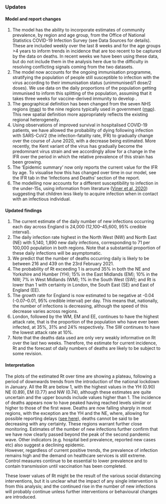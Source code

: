 ### Updates

#### Model and report changes

1. The model has the ability to incorporate estimates of community prevalence, by region and age group, from the Office of National Statistics COVID-19 Infection Survey (see Data Sources for details). These are included weekly over the last 8 weeks and for the age groups >4 years to inform trends in incidence that are too recent to be captured by the data on deaths. In recent weeks we have been using these data, but do not include them in the analysis here due to the difficulty in resolving conflicting signals coming from the two datasets.
2. The model now accounts for the ongoing immunisation programme, stratifying the population of people still susceptible to infection with the virus according to their immunisation status (unimmunised/1 dose/2 doses). We use data on the daily proportions of the population getting immunised to inform this splitting of the population, assuming that it takes three weeks for vaccine-derived immunity to develop .
1. The geographical definition has been changed from the seven NHS regions ([map](https://www.arcgis.com/sharing/rest/content/items/e4dd34a2d07b43088e17ed73e1bd3357/data)) to the nine regions typically used in government ([map](https://www.arcgis.com/sharing/rest/content/items/738566d958834b70a809dc72a154eaf9/data)). This new spatial definition more appropriately reflects the existing regional heterogeneity.
4. Using observations of improved survival in hospitalised COVID-19 patients, we have allowed the probability of dying following infection with SARS-CoV2 (the infection-fatality rate, IFR) to gradually change over the course of June 2020, with a decrease being estimated. More recently, the Kent variant of the virus has gradually become the predominant virus strain and we accordingly allow for a change in the IFR over the period in which the relative prevalence of this strain has been growing.
5. The ‘Epidemic summary’ now only reports the current value for the IFR by age. To visualise how this has changed over time in our model, see the IFR tab in the ‘Infections and Deaths’ section of the report.
1. The modelling now accounts for a different susceptibility to infection in the under-15s, using information from literature ([Viner et al, 2020](https://jamanetwork.com/journals/jamapediatrics/fullarticle/2771181)) suggesting that children less likely to acquire infection when in contact with an infectious individual.


#### Updated findings

1. The current estimate of the daily number of new infections occurring each day across England is 24,000 (12,100--45,600, 95% credible interval).
2. The daily infection rate highest in the North West (NW) and North East (NE) with 5,140, 1,890 new daily infections, corresponding to 71 per 100,000 population in both regions. Note that a substantial proportion of these daily infections will be asymptomatic.
3. We predict that the number of deaths occurring daily is likely to be between 216 and 439 on the 23rd  February 2021.
4. The probability of Rt exceeding 1 is around 35% in both the NE and Yorkshire and Humber (YH); 15% in the East Midlands (EM); 10% in the NW; 7% in West Midlands (WM); 1% in the South West (SW); and Rt is lower than 1 with certainty in London, the South East (SE) and East of England (EE).
5. The growth rate for England is now estimated to be negative at -0.04 (-0.07–0.01, 95% credible interval) per day. This means that, nationally, the number of infections is decreasing, although the speed of this decrease varies across regions.
6. London, followed by the WM, EM and EE, continues to have the highest attack rate, that is the proportion of the population who have ever been infected, at 35%, 31% and 24% respectively. The SW continues to have the lowest attack rate at 10%.
7. Note that the deaths data used are only very weakly informative on Rt over the last two weeks. Therefore, the estimate for current incidence, Rt and the forecast of daily numbers of deaths are likely to be subject to some revision.


#### Interpretation

The plots of the estimated Rt over time are showing a plateau, following a period of downwards trends from the introduction of the national lockdown in January. All the Rt are below 1, with the highest values  in the YH (0.90) NE (0.89), EM (0.77) and  NW (0.74), although these estimates are quite uncertain and the upper bounds include values higher than 1.
The incidence of deaths appears now to have peaked having reached levels similar or higher  to those of the first wave. Deaths are now falling sharply in most regions, with the exception are the YH and the NE, where, allowing for possible reporting delays ([see here](https://www.mrc-bsu.cam.ac.uk/tackling-covid-19/nowcasting-of-covid-19-deaths/number-of-covid-19-deaths-within-60-days-of-a-positive-antigen-test/)), deaths cannot be said to be decreasing with any certainty. These regions warrant further close monitoring. Estimates of the number of new infections further confirm that we have now clearly passed beyond the peak of the second pandemic wave.
Other indicators (e.g. hospital bed prevalence, reported new cases etc) also suggest a declining epidemic.  
However, regardless of current positive trends, the prevalence of infection remains high and the demand on healthcare services is still extreme. Control measures continue to be essential to lower prevalence and to contain transmission until vaccination has been completed.

These lower values of Rt might be the result of the various social distancing interventions, but it is unclear what the impact of any single intervention is from this analysis; and the continued rise in the number of new infections will probably continue unless further interventions or behavioural changes are introduced.
